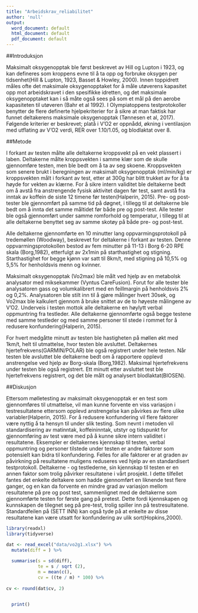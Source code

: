 ```yaml
---
title: "Arbeidskrav_reliabilitet"
author: 'null'
output:
  word_document: default
  html_document: default
  pdf_document: default
---
```


##Introduksjon

Maksimalt oksygenopptak ble først beskrevet av Hill og Lupton i 1923, og kan defineres som kroppens evne
til å ta opp og forbruke oksygen per tidsenhet(Hill & Lupton, 1923, Basset & Howley, 2000). Innen
toppidrett måles ofte det maksimale oksygenopptaket for å måle utøverens kapasitet opp mot arbeidskravet
i den spesifikke idretten, og det maksimale oksygenopptaket kan i så måte også sees på som et mål på den
aerobe kapasiteten til utøveren (Bahr et al 1992). I Olympiatoppens testprotokoller benytter de flere
definerte hjelpekriterier for å sikre at man faktisk har funnet deltakerens maksimale oksygenopptak
(Tønnesen et al, 2017). Følgende kriterier er beskrevet; platå i V'O2 er oppnådd, økning i ventilasjon
med utflating av V'O2 verdi, RER over 1.10/1.05, og blodlaktat over 8.


##Metode

I forkant av testen målte alle deltakerne kroppsvekt på en vekt plassert i laben. Deltakerne målte
kroppsvekten i samme klær som de skulle gjennomføre testen, men ble bedt om å ta av seg skoene.
Kroppsvekten som senere brukt i beregningen av maksimalt oksygenopptak (ml/min/kg) er kroppsvekten målt i
forkant av test, etter at 300g har blitt trukket av for å ta høyde for vekten av klærne. For å sikre
intern validitet ble deltakerne bedt om å avstå fra anstrengende fysisk aktivitet dagen før test, samt
avstå fra inntak av koffein de siste 12 timene før testen(Halperin, 2015). Pre- og post-tester ble
gjennomført på samme tid på døgnet, i tillegg til at deltakerne ble bedt om å innta det samme måltidet
før både pre og post-test. Alle tester ble også gjennomført under samme romforhold og temperatur, i
tillegg til at alle deltakerne benyttet seg av samme skotøy på både pre- og post-test. 

Alle deltakerne gjennomførte en 10 minutter lang oppvarmingsprotokoll på tredemøllen (Woodway), beskrevet
for deltakerne i forkant av testen. Denne oppvarmingsprotokollen bestod av fem minutter på 11-13 i Borg
6-20 RPE skala (Borg,1982), etterfulgt av 2x1min på starthastighet og stigning. Starthastighet for begge
kjønn var satt til 8km/t, med stigning på 10,5% og 5,5% for henholdsvis menn og kvinner. 

Maksimalt oksygenopptak (Vo2max) ble målt ved hjelp av en metabolsk analysator med miksekammer (Vyntus
CareFusion). Forut for alle tester ble analysatoren gass og volumkalibrert med en feillmargin på
henholdsvis 2% og 0,2%. Analysatoren ble stilt inn til å gjøre målinger hvert 30sek, og Vo2max ble
kalkulert gjennom å bruke snittet av de to høyeste målingene av V’O2. Underveis i testen mottok alle
deltakerne en høylytt verbal oppmuntring fra testleder. Alle deltakerne gjennomførte også begge testene
med samme testleder og med samme personer til stede i rommet for å redusere konfundering(Halperin, 2015).


For hvert medgåtte minutt av testen ble hastigheten på møllen økt med 1km/t, helt til utmattelse, hvor
testen ble avsluttet. Deltakernes hjertefrekvens(GARMIN/POLAR) ble også registrert under hele testen. Når
testen ble avsluttet ble deltakerne bedt om å rapportere opplevd anstrengelse ved hjelp av Borg-skala
(Borg,1982). Maksimal hjertefrekvens under testen ble også registrert. Ett minutt etter avsluttet test ble hjertefrekvens registrert, og det ble målt og analysert blodlaktat(BIOSEN). 


##Diskusjon

Ettersom mølletesting av maksimalt oksygenopptak er en test som gjennomføres til utmattelse, vil man
kunne forvente en viss variasjon i testresultatene ettersom opplevd anstrengelse kan påvirkes av flere
ulike variabler(Halperin, 2015). For å redusere konfundering vil flere faktorer være nyttig å ta hensyn
til under slik testing. Som nevnt i metoden vil standardisering av matinntak, koffeininntak, utstyr og
tidspunkt for gjennomføring av test være med på å kunne sikre intern validitet i resultatene. Eksempler
er deltakernes kjennskap til testen, verbal oppmuntring og personer tilstede under testen er andre
faktorer som potensielt kan bidra til konfundering. Felles for alle faktorer er at graden av påvirkning
på resultatene muligens reduseres ved hjelp av en standardisert testprotokoll. Deltakerne - og
testlederne, sin kjennskap til testen er en annen faktor som trolig påvirker resultatene i vårt prosjekt.
I dette tilfellet fantes det enkelte deltakere som hadde gjennomført en liknende test flere ganger, og en
kan da forvente en mindre grad av variasjon mellom resultatene på pre og post test, sammenlignet med de
deltakerne som gjennomførte testen for første gang på pretest. Dette fordi kjennskapen og kunnskapen de
tilegnet seg på pre-test, trolig spiller inn på testresultatene. Standardfeilen på (SETT INN) kan også
tyde på at enkelte av disse resultatene kan være utsatt for konfundering av ulik sort(Hopkins,2000). 



```r

library(readxl)
library(tidyverse)

dat <- read_excel("data/vo2g1.xlsx") %>%
  mutate(diff = ) %>%
  
  summarise(s = sd(diff), 
            te = s / sqrt (2),
            m = mean(c(),
            cv = ((te / m) * 100) %>%
              
cv <- round(dat$cv, 2)


  print()
  
  



```

